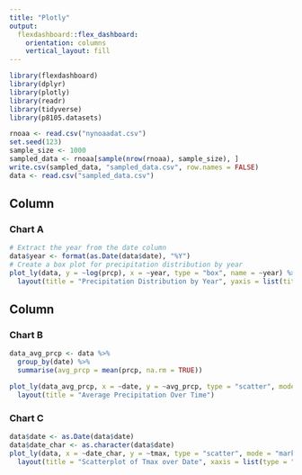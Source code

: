 ```yaml
---
title: "Plotly"
output: 
  flexdashboard::flex_dashboard:
    orientation: columns
    vertical_layout: fill
---
```


```r
library(flexdashboard)
library(dplyr)
library(plotly)
library(readr)
library(tidyverse)
library(p8105.datasets)

rnoaa <- read.csv("nynoaadat.csv")
set.seed(123)
sample_size <- 1000
sampled_data <- rnoaa[sample(nrow(rnoaa), sample_size), ]
write.csv(sampled_data, "sampled_data.csv", row.names = FALSE)
data <- read.csv("sampled_data.csv")
```

Column {data-width=650}
-----------------------------------------------------------------------

### Chart A
```r
# Extract the year from the date column
data$year <- format(as.Date(data$date), "%Y")
# Create a box plot for precipitation distribution by year
plot_ly(data, y = ~log(prcp), x = ~year, type = "box", name = ~year) %>%
  layout(title = "Precipitation Distribution by Year", yaxis = list(title = "Precipitation"))

```

Column {data-width=350}
-----------------------------------------------------------------------

### Chart B

```r
data_avg_prcp <- data %>% 
  group_by(date) %>% 
  summarise(avg_prcp = mean(prcp, na.rm = TRUE))

plot_ly(data_avg_prcp, x = ~date, y = ~avg_prcp, type = "scatter", mode = "lines") %>%
  layout(title = "Average Precipitation Over Time")


```

### Chart C

```r

data$date <- as.Date(data$date)
data$date_char <- as.character(data$date)
plot_ly(data, x = ~date_char, y = ~tmax, type = "scatter", mode = "markers", color = ~tmax, colorscale = "Viridis") %>%
  layout(title = "Scatterplot of Tmax over Date", xaxis = list(type = "category"))
```

